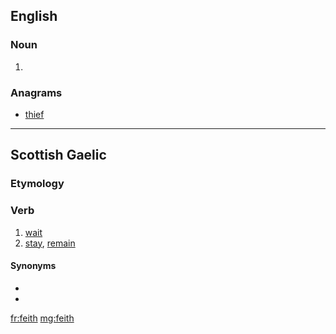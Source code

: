 ==English==

===Noun===
{{en-noun}}

# {{obsolete spelling of|faith|lang=en}}

===Anagrams===
* [[thief#English|thief]]

----

==Scottish Gaelic==

===Etymology===
{{rfe|lang=gd}}

===Verb===
{{gd-verb|past=dh'fheith|fut=feithidh|vn=feitheamh|pp=feithte}}

# [[wait]]
# [[stay]], [[remain]]

====Synonyms====
* {{l|gd|fan}}
* {{l|gd|fuirich}}

[[fr:feith]]
[[mg:feith]]